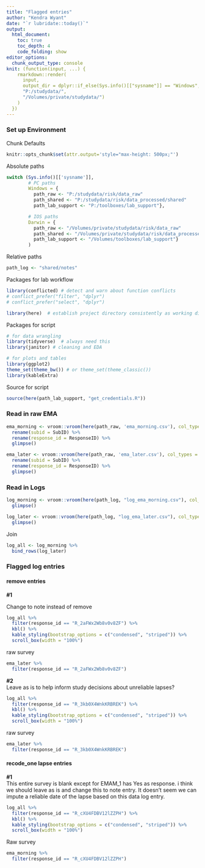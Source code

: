 ```yaml
---
title: "Flagged entries"
author: "Kendra Wyant"
date: "`r lubridate::today()`"
output: 
  html_document:
    toc: true 
    toc_depth: 4
    code_folding: show
editor_options: 
  chunk_output_type: console
knit: (function(input, ...) {
    rmarkdown::render(
      input,
      output_dir = dplyr::if_else(Sys.info()[["sysname"]] == "Windows",
      "P:/studydata/", 
      "/Volumes/private/studydata/")
    )
  })
---
```


### Set up Environment

Chunk Defaults
```r
knitr::opts_chunk$set(attr.output='style="max-height: 500px;"')
```

Absolute paths
```r

switch (Sys.info()[['sysname']],
        # PC paths
        Windows = {
          path_raw <- "P:/studydata/risk/data_raw"
          path_shared <- "P:/studydata/risk/data_processed/shared"
          path_lab_support <- "P:/toolboxes/lab_support"},

        # IOS paths
        Darwin = {
          path_raw <- "/Volumes/private/studydata/risk/data_raw"
          path_shared <- "/Volumes/private/studydata/risk/data_processed/shared"
          path_lab_support <- "/Volumes/toolboxes/lab_support"}
        )
```

Relative paths
```r
path_log <- "shared/notes"
```

Packages for lab workflow 
```r

library(conflicted) # detect and warn about function conflicts
# conflict_prefer("filter", "dplyr")
# conflict_prefer("select", "dplyr")

library(here)  # establish project directory consistently as working directory
```

Packages for script
```r

# for data wrangling
library(tidyverse)  # always need this
library(janitor) # cleaning and EDA

# for plots and tables
library(ggplot2)
theme_set(theme_bw()) # or theme_set(theme_classic())
library(kableExtra)
```

Source for script
```r

source(here(path_lab_support, "get_credentials.R"))
```


### Read in raw EMA
```r
ema_morning <- vroom::vroom(here(path_raw, 'ema_morning.csv'), col_types = vroom::cols()) %>% 
  rename(subid = SubID) %>% 
  rename(response_id = ResponseID) %>% 
  glimpse()

ema_later <- vroom::vroom(here(path_raw, 'ema_later.csv'), col_types = vroom::cols()) %>% 
  rename(subid = SubID) %>% 
  rename(response_id = ResponseID) %>% 
  glimpse()
```


### Read in Logs  

```r
log_morning <- vroom::vroom(here(path_log, "log_ema_morning.csv"), col_types = vroom::cols()) %>% 
  glimpse()

log_later <- vroom::vroom(here(path_log, "log_ema_later.csv"), col_types = vroom::cols()) %>% 
  glimpse()
```


Join
```r
log_all <- log_morning %>% 
  bind_rows(log_later)
```



### Flagged log entries

#### remove entries


**#1**     

Change to note instead of remove    
```r
log_all %>% 
  filter(response_id == "R_2aFWx2Wb8v0v8ZF") %>% 
  kbl() %>% 
  kable_styling(bootstrap_options = c("condensed", "striped")) %>% 
  scroll_box(width = "100%")
```

raw survey
```r
ema_later %>% 
  filter(response_id == "R_2aFWx2Wb8v0v8ZF")
```

**#2**     
Leave as is to help inform study decisions about unreliable lapses?  
```r
log_all %>% 
  filter(response_id == "R_3kb0X4WnkKRBREK") %>% 
  kbl() %>% 
  kable_styling(bootstrap_options = c("condensed", "striped")) %>% 
  scroll_box(width = "100%")
```

raw survey
```r
ema_later %>% 
  filter(response_id == "R_3kb0X4WnkKRBREK")
```


#### recode_one lapse entries


**#1**      
This entire survey is blank except for EMAM_1 has Yes as response. i think we should leave as is and change this to note entry. It doesn't seem we can impute a reliable date of the lapse based on this data log entry.
```r
log_all %>% 
  filter(response_id == "R_cXU4FDBV12lZZPH") %>% 
  kbl() %>% 
  kable_styling(bootstrap_options = c("condensed", "striped")) %>% 
  scroll_box(width = "100%")
```

Raw survey
```r
ema_morning %>%
  filter(response_id == "R_cXU4FDBV12lZZPH")
```


